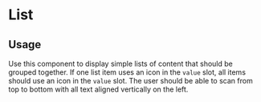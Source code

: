 

<Meta of={ListStories} />

# List

## Usage

Use this component to display simple lists of content that should be grouped together. If one list item uses an icon in the `value` slot, all items should use an icon in the `value` slot. The user should be able to scan from top to bottom with all text aligned vertically on the left.

<Primary />
<ArgTypes />
